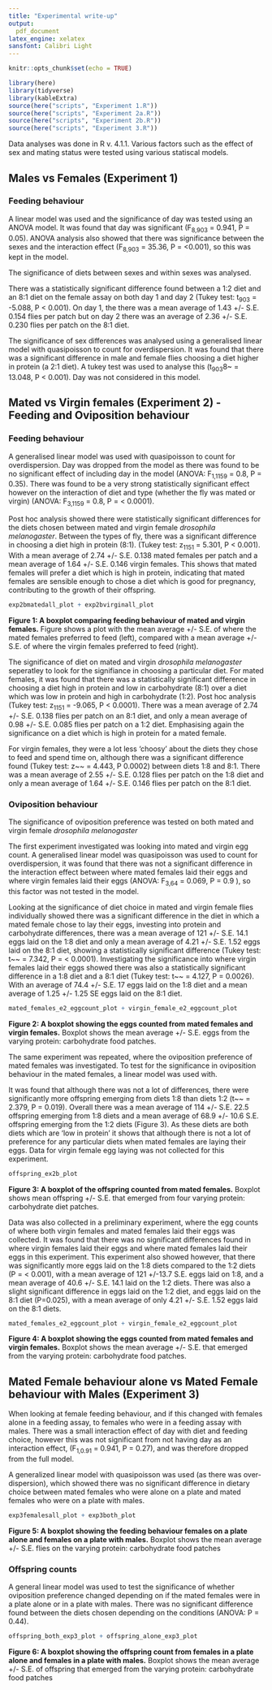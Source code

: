 ```yaml
---
title: "Experimental write-up"
output:
  pdf_document
latex_engine: xelatex
sansfont: Calibri Light
---
```



```r
knitr::opts_chunk$set(echo = TRUE)
```


```r
library(here)
library(tidyverse)
library(kableExtra)
source(here("scripts", "Experiment 1.R"))
source(here("scripts", "Experiment 2a.R"))
source(here("scripts", "Experiment 2b.R"))
source(here("scripts", "Experiment 3.R"))
```


Data analyses was done in R v. 4.1.1. Various factors such as the effect of sex and mating status were tested using various statiscal models. 


## Males vs Females (Experiment 1) 

### Feeding behaviour 

A linear model was used and the significance of day was tested using an ANOVA model. It was found that day was significant (F~8,903~ = 0.941, P = 0.05). ANOVA analysis also showed that there was significance between the sexes and the interaction effect (F~8,903~ = 35.36, P = <0.001), so this was kept in the model. 

The significance of diets between sexes and within sexes was analysed.

There was a statistically significant difference found between a 1:2 diet and an 8:1 diet on the female assay on both day 1 and day 2 (Tukey test: t~903~ = -5.088, P < 0.001). On day 1, the there was a mean average of 1.43 +/- S.E. 0.154 flies per patch but on day 2 there was an average of 2.36 +/- S.E. 0.230 flies per patch on the 8:1 diet. 

The significance of sex differences was analysed using a generalised linear model with quasipoisson to count for overdispersion. It was found that there was a significant difference in male and female flies choosing a diet higher in protein (a 2:1 diet). A tukey test was used to analyse this (t~903~8~ = 13.048, P < 0.001). Day was not considered in this model. 

## Mated vs Virgin females (Experiment 2) - Feeding and Oviposition behaviour

### Feeding behaviour 

A generalised linear model was used with quasipoisson to count for overdispersion. Day was dropped from the model as there was found to be no significant effect of including day in the model  (ANOVA: F~1,1159~ = 0.8, P = 0.35). There was found to be a very strong statistically significant effect however on the interaction of diet and type (whether the fly was mated or virgin) (ANOVA: F~3,1159~ = 0.8, P = < 0.0001).

Post hoc analysis showed there were statistically significant differences for the diets chosen between mated and virgin female *drosophila melanogaster*. Between the types of fly, there was a significant difference in choosing a diet high in protein (8:1). (Tukey test: z~1151~ = 5.301, P < 0.001). With a mean average of 2.74 +/- S.E. 0.138 mated females per patch and a mean average of 1.64 +/- S.E. 0.146 virgin females. This shows that mated females will prefer a diet which is high in protein, indicating that mated females are sensible enough to chose a diet which is good for pregnancy, contributing to the growth of their offspring. 

```r
exp2bmatedall_plot + exp2bvirginall_plot
```
**__Figure 1: A boxplot comparing feeding behaviour of mated and virgin females.__** Figure shows a plot with the mean average +/- S.E. of where the mated females preferred to feed (left), compared with a mean average +/- S.E. of where the virgin females preferred to feed (right). 


The significance of diet on mated and virgin *drosophila melanogaster* seperatley to look for the signifiance in choosing a particular diet. For mated females, it was found that there was a statistically significant difference in choosing a diet high in protein and low in carbohydrate (8:1) over a diet which was low in protein and high in carbohydrate (1:2). Post hoc analysis (Tukey test: z~1151~ = -9.065, P < 0.0001). There was a mean average of 2.74 +/- S.E. 0.138 flies per patch on an 8:1 diet, and only a mean average of 0.98 +/- S.E. 0.085 flies per patch on a 1:2 diet. Emphasising again the significance on a diet which is high in protein for a mated female. 

For virgin females, they were a lot less 'choosy' about the diets they chose to feed and spend time on, although there was a significant difference found (Tukey test: z~~ = 4.443, P  0.0002) between diets 1:8 and 8:1. There was a mean average of 2.55 +/- S.E. 0.128 flies per patch on the 1:8 diet and only a mean average of 1.64 +/- S.E. 0.146 flies per patch on the 8:1 diet. 

### Oviposition behaviour 

The significance of oviposition preference was tested on both mated and virgin female *drosophila melanogaster* 

The first experiment investigated was looking into mated and virgin egg count. A generalised linear model was quasipoisson was used to count for overdispersion, it was found that there was not a significant difference in the interaction effect between where mated females laid their eggs and where virgin females laid their eggs (ANOVA: F~3,64~ = 0.069, P = 0.9 ), so this factor was not tested in the model. 

Looking at the significance of diet choice in mated and virgin female flies individually showed there was a significant difference in the diet in which a mated female chose to lay their eggs, investing into protein and carbohydrate differences, there was a mean average of 121 +/- S.E. 14.1 eggs laid on the 1:8 diet and only a mean average of 4.21 +/- S.E. 1.52 eggs laid on the 8:1 diet, showing a statistically significant difference (Tukey test: t~~ = 7.342, P = < 0.0001). 
Investigating the significance into where virgin females laid their eggs showed there was also a statistically significant difference in a 1:8 diet and a 8:1 diet (Tukey test: t~~ = 4.127, P = 0.0026). With an average of 74.4 +/- S.E. 17 eggs laid on the 1:8 diet and a mean average of 1.25 +/- 1.25 SE eggs laid on the 8:1 diet. 

```r
mated_females_e2_eggcount_plot + virgin_female_e2_eggcount_plot
```
**Figure 2: A boxplot showing the eggs counted from mated females and virgin females.** Boxplot shows the mean average +/- S.E. eggs from the varying protein: carbohydrate food patches.


The same experiment was repeated, where the oviposition preference of mated females was investigated. To test for the significance in oviposition behaviour in the mated females, a linear model was used with.

It was found that although there was not a lot of differences, there were significantly more offspring emerging from diets 1:8 than diets 1:2 (t~~ = 2.379, P = 0.019). Overall there was a mean average of 114 +/- S.E. 22.5 offspring emerging from 1:8 diets and a mean average of 68.9 +/- 10.6 S.E. offspring emerging from the 1:2 diets (Figure 3). 
As these diets are both diets which are 'low in protein' it shows that although there is not a lot of preference for any particular diets when mated females are laying their eggs.
Data for virgin female egg laying was not collected for this experiment. 

```r
offspring_ex2b_plot
```
**Figure 3: A boxplot of the offspring counted from mated females.** Boxplot shows mean offspring +/- S.E. that emerged from four varying protein: carbohydrate diet patches. 

Data was also collected in a preliminary experiment, where the egg counts of where both virgin females and mated females laid their eggs was collected. It was found that there was no significant differences found in where virgin females laid their eggs and where mated females laid their eggs in this experiment. This experiment also showed however, that there was significantly more eggs laid on the 1:8 diets compared to the 1:2 diets (P = < 0.001), with a mean average of 121 +/-13.7 S.E. eggs laid on 1:8, and a mean average of 40.6 +/- S.E. 14.1 laid on the 1:2 diets. There was also a slight significant difference in eggs laid on the 1:2 diet, and eggs laid on the 8:1 diet (P=0.025), with a mean average of only 4.21 +/- S.E. 1.52 eggs laid on the 8:1 diets. 

```r
mated_females_e2_eggcount_plot + virgin_female_e2_eggcount_plot
```
**Figure 4: A boxplot showing the eggs counted from mated females and virgin females.** Boxplot shows the mean average +/- S.E. that emerged from the varying protein: carbohydrate food patches. 



## Mated Female behaviour alone vs Mated Female behaviour with Males (Experiment 3)

When looking at female feeding behaviour, and if this changed with females alone in a feeding assay, to females who were in a feeding assay with males.  There was a small interaction effect of day with diet and feeding choice, however this was not significant from not having day as an interaction effect, (F~1,0.91~ = 0.941, P = 0.27), and was therefore dropped from the full model. 

A generalized linear model with quasipoisson was used (as there was over-dispersion), which showed there was no significant difference in dietary choice between mated females who were alone on a plate and mated females who were on a plate with males. 

```r
exp3femalesall_plot + exp3both_plot
```
**Figure 5: A boxplot showing the feeding behaviour females on a plate alone and females on a plate with males.** Boxplot shows the mean average +/- S.E. flies on the varying protein: carbohydrate food patches

### Offspring counts

A general linear model was used to test the significance of whether oviposition preference changed depending on if the mated females were in a plate alone or in a plate with males. There was no significant difference found between the diets chosen depending on the conditions (ANOVA: P = 0.44). 

```r
offspring_both_exp3_plot + offspring_alone_exp3_plot
```
**Figure 6: A boxplot showing the offspring count from females in a plate alone and females in a plate with males.** Boxplot shows the mean average +/- S.E. of offspring that emerged from the varying protein: carbohydrate food patches



